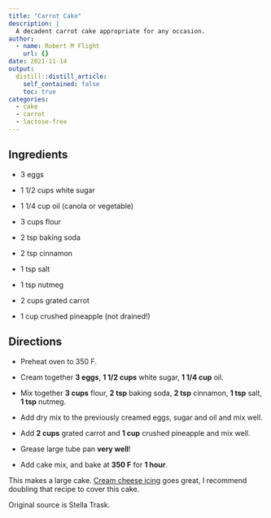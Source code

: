 ```yaml
---
title: "Carrot Cake"
description: |
  A decadent carrot cake appropriate for any occasion.
author:
  - name: Robert M Flight
    url: {}
date: 2021-11-14
output:
  distill::distill_article:
    self_contained: false
    toc: true
categories:
  - cake
  - carrot
  - lactose-free
---
```


## Ingredients

* 3 eggs
* 1 1/2 cups white sugar
* 1 1/4 cup oil (canola or vegetable)

* 3 cups flour
* 2 tsp baking soda
* 2 tsp cinnamon
* 1 tsp salt
* 1 tsp nutmeg

* 2 cups grated carrot
* 1 cup crushed pineapple (not drained!)

## Directions

* Preheat oven to 350 F.

* Cream together **3 eggs**, **1 1/2 cups** white sugar, **1 1/4 cup** oil.
* Mix together **3 cups** flour, **2 tsp** baking soda, **2 tsp** cinnamon, **1 tsp** salt, **1 tsp** nutmeg.
* Add dry mix to the previously creamed eggs, sugar and oil and mix well.
* Add **2 cups** grated carrot and **1 cup** crushed pineapple and mix well.

* Grease large tube pan **very well**!
* Add cake mix, and bake at **350 F** for **1 hour**.

This makes a large cake.
[Cream cheese icing](https://rmflight.github.io/recipes/posts/2021-11-14-cream-cheese-icing) goes great, I recommend doubling that recipe to cover this cake.

Original source is Stella Trask.
